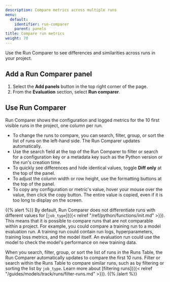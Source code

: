 ```yaml
---
description: Compare metrics across multiple runs
menu:
  default:
    identifier: run-comparer
    parent: panels
title: Compare run metrics
weight: 70
---
```


Use the Run Comparer to see differences and similarities across runs in your project. 

## Add a Run Comparer panel

1. Select the **Add panels** button in the top right corner of the page.
1. From the **Evaluation** section, select **Run comparer**.

## Use Run Comparer
Run Comparer shows the configuration and logged metrics for the 10 first visible runs in the project, one column per run.

- To change the runs to compare, you can search, filter, group, or sort the list of runs on the left-hand side. The Run Comparer updates automatically.
- Use the search field at the top of the Run Comparer to filter or search for a configuration key or a metadata key such as the Python version or the run's creation time.
- To quickly see differences and hide identical values, toggle **Diff only** at the top of the panel.
- To adjust the column width or row height, use the formatting buttons at the top of the panel.
- To copy any configuration or metric's value, hover your mouse over the value, then click the copy button. The entire value is copied, even if it is too long to display on the screen.

{{% alert %}}
By default, Run Comparer does not differentiate runs with different values for [`job_type`]({{< relref "/ref/python/functions/init.md" >}}). This means that it is possible to compare runs that are not comparable within a project. For example, you could compare a training run to a model evaluation run. A training run could contain run logs, hyperparameters, training loss metrics, and the model itself. An evaluation run could use the model to check the model's performance on new training data.

When you search, filter, group, or sort the list of runs in the Runs Table, the Run Comparer automatically updates to compare the first 10 runs. Filter or search within the Runs Table to compare similar runs, such as by filtering or sorting the list by `job_type`. Learn more about [filtering runs]({{< relref "/guides/models/track/runs/filter-runs.md" >}}).
{{% /alert %}}
